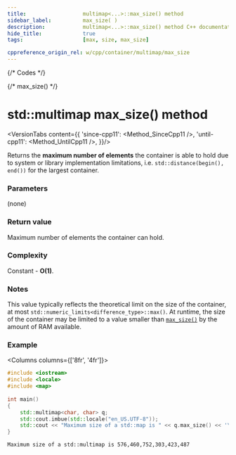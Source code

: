 ```yaml
---
title:					multimap<...>::max_size() method
sidebar_label:			max_size( )
description:			multimap<...>::max_size() method C++ documentation
hide_title:				true
tags:					[max, size, max_size]

cppreference_origin_rel: w/cpp/container/multimap/max_size
---
```



{/* Codes */}

{/* max_size() */}

# std::multimap max_size() method

<VersionTabs content={{
		'since-cpp11': <Method_SinceCpp11 />,
		'until-cpp11': <Method_UntilCpp11 />,
	}}/>

		
Returns the **maximum number of elements** the container is able to hold due to system or library implementation limitations,
i.e. `std::distance(begin(), end())` for the largest container.

### Parameters

(none)

### Return value

Maximum number of elements the container can hold.

### Complexity

Constant - **O(1)**.

### Notes

This value typically reflects the theoretical limit on the size of the container,
at most `std::numeric_limits<difference_type>::max()`.
At runtime, the size of the container may be limited to a value smaller than [`max_size()`](#) by the amount of RAM available.

### Example

<Columns columns={['8fr', '4fr']}>
<div>

```cpp title='Main.cpp' showLineNumbers
#include <iostream>
#include <locale>
#include <map>
 
int main()
{
    std::multimap<char, char> q;
    std::cout.imbue(std::locale("en_US.UTF-8"));    
    std::cout << "Maximum size of a std::map is " << q.max_size() << '\n';
}

```

</div>
<div>

```plaintext title="Possible output"
Maximum size of a std::multimap is 576,460,752,303,423,487
```

</div>
</Columns>
